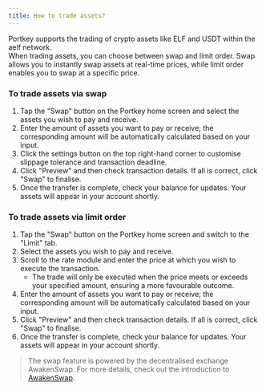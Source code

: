```yaml
---
title: How to trade assets?
---
```


Portkey supports the trading of crypto assets like ELF and USDT within the aelf network.\
When trading assets, you can choose between swap and limit order. Swap allows you to instantly swap assets at real-time prices, while limit order enables you to swap at a specific price.

### To trade assets via swap

1. Tap the "Swap" button on the Portkey home screen and select the assets you wish to pay and receive.
2. Enter the amount of assets you want to pay or receive; the corresponding amount will be automatically calculated based on your input.
3. Click the settings button on the top right-hand corner to customise slippage tolerance and transaction deadline.
4. Click "Preview" and then check transaction details. If all is correct, click "Swap" to finalise.
5. Once the transfer is complete, check your balance for updates. Your assets will appear in your account shortly.

### To trade assets via limit order

1. Tap the "Swap" button on the Portkey home screen and switch to the "Limit" tab.
2. Select the assets you wish to pay and receive.
3. Scroll to the rate module and enter the price at which you wish to execute the transaction.
   * The trade will only be executed when the price meets or exceeds your specified amount, ensuring a more favourable outcome.
4. Enter the amount of assets you want to pay or receive; the corresponding amount will be automatically calculated based on your input.
5. Click "Preview" and then check transaction details. If all is correct, click "Swap" to finalise.
6. Once the transfer is complete, check your balance for updates. Your assets will appear in your account shortly.

> The swap feature is powered by the decentralised exchange AwakenSwap. For more details, check out the introduction to [AwakenSwap](/docs/What-is-AwakenSwap-and-how-does-it-facilitate-token-trading-in-Portkey "").
